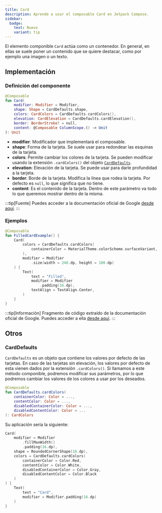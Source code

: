 ```yaml
---
title: Card
description: Aprende a usar el composable Card en Jetpack Compose.
sidebar:
  badge:
    text: Nuevo
    variant: tip
---
```



<HeadingImage src={cardImg} alt="Imagen del componente Card"/>

El elemento componible `Card` actúa como un contenedor. En general, en ellas se suele poner un contenido que se quiere destacar, como por ejemplo una imagen o un texto.

## Implementación

### Definición del componente

<Tabs>
<TabItem label="Material 3">

```kotlin frame="terminal"
@Composable
fun Card(
    modifier: Modifier = Modifier,
    shape: Shape = CardDefaults.shape,
    colors: CardColors = CardDefaults.cardColors(),
    elevation: CardElevation = CardDefaults.cardElevation(),
    border: BorderStroke? = null,
    content: @Composable ColumnScope.() -> Unit
): Unit
```
- **modifier**: Modificador que implementará el composable.
- **shape**: Forma de la tarjeta. Se suele usar para redondear las esquinas de la tarjeta.
- **colors**: Permite cambiar los colores de la tarjeta. Se pueden modificar usando la extensión `.cardColors()` del objeto <a href="#carddefaults">`CardDefaults`</a>.
- **elevation**: Elevación de la tarjeta. Se puede usar para darle profundidad a la tarjeta.
- **border**: Borde de la tarjeta. Modifica la línea que rodea la tarjeta. Por defecto es `null`, lo que significa que no tiene.
- **content**: Es el contenido de la tarjeta. Dentro de este parámetro va todo lo que queremos mostrar dentro de la misma.
</TabItem>
</Tabs>

[comment]: <> (No modifiques el tip)

:::tip[Fuente]
Puedes acceder a la documentación oficial de Google
[desde aquí](https://developer.android.com/jetpack/compose/components/card).
:::

### Ejemplos

<Tabs>
<TabItem label="Material 3">

```kotlin frame="terminal"
@Composable
fun FilledCardExample() {
    Card(
        colors = CardDefaults.cardColors(
            containerColor = MaterialTheme.colorScheme.surfaceVariant,
        ),
        modifier = Modifier
            .size(width = 240.dp, height = 100.dp)
    ) {
        Text(
            text = "Filled",
            modifier = Modifier
                .padding(16.dp),
            textAlign = TextAlign.Center,
        )
    }
}
```
:::tip[Información]
Fragmento de código extraído de la documentación oficial de Google. Puedes acceder a ella [desde aquí](https://developer.android.com/jetpack/compose/components/card#filled).
:::
</TabItem>
</Tabs>

## Otros

### CardDefaults

`CardDefaults` es un objeto que contiene los valores por defecto de las tarjetas. En caso de las tarjetas sin elevación, los valores por defecto de esta vienen dados por la extensión `.cardColors()`. Si llamamos a este método componible, podremos modificar sus parámetros, por lo que podremos cambiar los valores de los colores a usar por los deseados.

```kotlin frame="terminal"
@Composable
fun CardDefaults.cardColors(
    containerColor: Color = ...,
    contentColor: Color = ...,
    disabledContainerColor: Color = ...,
    disabledContentColor: Color = ...
): CardColors
```

Su aplicación sería la siguiente:

```kotlin frame="terminal"
Card(
    modifier = Modifier
        .fillMaxWidth()
        .padding(16.dp),
    shape = RoundedCornerShape(16.dp),
    colors = CardDefaults.cardColors(
        containerColor = Color.Red,
        contentColor = Color.White,
        disabledContainerColor = Color.Gray,
        disabledContentColor = Color.Black
    )
) {
    Text(
        text = "Card",
        modifier = Modifier.padding(16.dp)
    )
}
```
